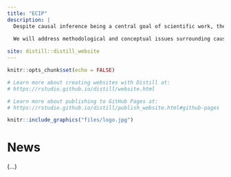 ---
title: "ECIP"
description: |
  Despite causal inference being a central goal of scientific work, there currently is a shortage of empirical research on causal inferences and mechanisms in personality psychology.This has resulted in a divergence between empirical findings and theories, given that theories are usually concerned with causal effects and mechanisms. The ECIP (Explicit Causal Inference in Psychology) network is a scientific network aiming to reduce this divergence by demonstrating how personality researchers can effectively integrate causality into their work. To do so, we will elaborate on, apply, and demonstrate methods for drawing causal inferences in empirical research on personality.
  
  We will address methodological and conceptual issues surrounding causal personality research developing methodological and conceptual guidelines and tutorials.The network's outcomes will further consist of empirical research projects that explicitly investigate causal effects involving personality, as well as a pre-conference workshop for early career researchers at the European Conference on Personality (ECP - https://www.ecp20.com) in Madrid in July 2022.

site: distill::distill_website
---

```{r setup, include=FALSE}
knitr::opts_chunk$set(echo = FALSE)

# Learn more about creating websites with Distill at:
# https://rstudio.github.io/distill/website.html

# Learn more about publishing to GitHub Pages at:
# https://rstudio.github.io/distill/publish_website.html#github-pages

```

```{r}
knitr::include_graphics("files/logo.jpg")
```

# News
(...)